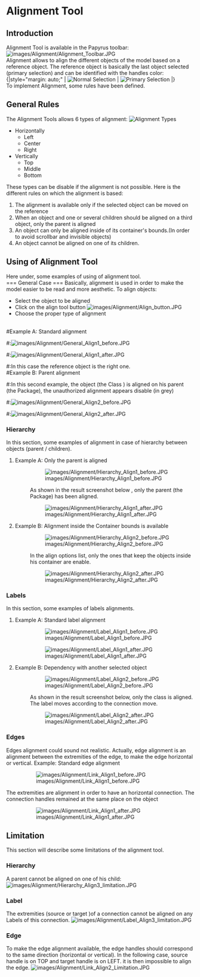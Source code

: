 = Alignment Tool =
== Introduction ==
Alignment Tool is available in the Papyrus toolbar:<br/>
[[File:images/Alignment/Alignment_Toolbar.JPG]]<br/>
Alignment allows to align the different objects of the model based on a reference object.
The reference object is basically the last object selected (primary selection) and can be identified with the handles color:<br/>
{|style="margin: auto;"
|   [[File:images/Alignment/normal_Align_selection.JPG|frame|Normal Selection]]   
|   [[File:images/Alignment/Reference_Align_selection.JPG|frame|Primary Selection]]   
|}
<br/>
To implement Alignment, some rules have been defined. 

== General Rules ==
The Alignment Tools allows 6 types of alignment:
[[File:images/Alignment/Alignment_Toolbar.JPG|right|Alignment Types]]
*Horizontally
**Left
**Center
**Right
*Vertically
**Top
**Middle
**Bottom


These types can be disable if the alignment is not possible.
Here is the different rules on which the alignment is based:
#The alignment is available only if the selected object can be moved on the reference
#When an object and one or several children should be aligned on a third object, only the parent is aligned
#An object can only be aligned inside of its container's bounds.(In order to avoid scrollbar and invisible objects) 
#An object cannot be aligned on one of its children.

 
== Using of Alignment Tool ==
Here under, some examples of using of alignment tool. <br/>
=== General Case ===
Basically, alignment is used in order to make the model easier to be read and more aesthetic.
To align objects:
* Select the object to be aligned
* Click on the align tool button [[File:images/Alignment/Align_button.JPG]]  
* Choose the proper type of alignment 
<br/>
#Example A: Standard alignment
#:[[File:images/Alignment/General_Align1_before.JPG]] 
#:[[File:images/Alignment/General_Align1_after.JPG]]
#:In this case the reference object is the right one. <br/>
#Example B: Parent alignment
#:In this second example, the object (the Class ) is aligned on his parent (the Package),  the unauthorized alignment appears disable (in grey)
#:[[File:images/Alignment/General_Align2_before.JPG]] 
#:[[File:images/Alignment/General_Align2_after.JPG]]

=== Hierarchy ===
In this section, some examples of alignment in case of hierarchy between objects (parent / children).
#Example A: Only the parent is aligned 
#:[[File:images/Alignment/Hierarchy_Align1_before.JPG]] 
#:As shown in the result screenshot below , only the parent (the Package) has been aligned. 
#:[[File:images/Alignment/Hierarchy_Align1_after.JPG]]
#Example B: Alignment inside the Container bounds is available
#:[[File:images/Alignment/Hierarchy_Align2_before.JPG]] 
#:In the align options list, only the ones that keep the objects inside his container are enable.
#:[[File:images/Alignment/Hierarchy_Align2_after.JPG]]

=== Labels ===
In this section, some examples of labels alignments.
#Example A: Standard label alignment
#:[[File:images/Alignment/Label_Align1_before.JPG]] 
#:[[File:images/Alignment/Label_Align1_after.JPG]]
#Example B: Dependency with another selected object
#:[[File:images/Alignment/Label_Align2_before.JPG]] 
#:As shown in the result screenshot below, only the class is aligned. The label moves according to the connection move.
#:[[File:images/Alignment/Label_Align2_after.JPG]]

=== Edges ===
Edges alignment could sound not realistic. Actually, edge alignment is an alignment between the extremities of the edge, to make the edge horizontal or vertical. 
Example: Standard edge alignment
:[[File:images/Alignment/Link_Align1_before.JPG]] 
The extremities are alignment in order to have an horizontal connection. The connection handles remained at the same place on the object
:[[File:images/Alignment/Link_Align1_after.JPG]]

== Limitation ==
This section will describe some limitations of the alignment tool.
=== Hierarchy ===
A parent cannot be aligned on one of his child:
[[File:images/Alignment/Hierarchy_Align3_limitation.JPG]]
=== Label ===
The extremities (source or target )of a connection cannot be aligned on any Labels of this connection.
[[File:images/Alignment/Label_Align3_limitation.JPG]]
=== Edge ===
To make the edge alignment available, the edge handles should correspond to the same direction (horizontal or vertical).
In the following case, source handle is on TOP and target handle is on LEFT. it is then impossible to align the edge.
[[File:images/Alignment/Link_Align2_Limitation.JPG]]
